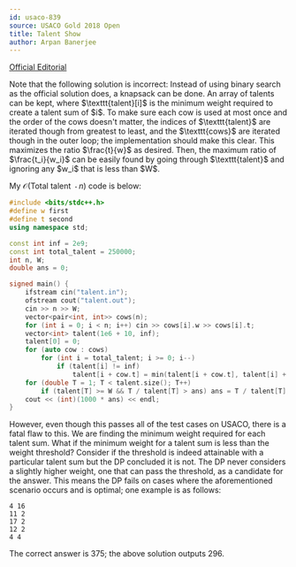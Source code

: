 ```yaml
---
id: usaco-839
source: USACO Gold 2018 Open
title: Talent Show
author: Arpan Banerjee
---
```


[Official Editorial](http://www.usaco.org/current/data/sol_talent_gold_open18.html)

<Warning title="Common Misconception">
Note that the following solution is incorrect: Instead of using binary search as the official solution does, a knapsack can be done. An array of talents can be kept, where $\texttt{talent}[i]$ is the minimum weight required to create a talent sum of $i$. To make sure each cow is used at most once and the order of the cows doesn't matter, the indices of $\texttt{talent}$ are iterated though from greatest to least, and the $\texttt{cows}$ are iterated though in the outer loop; the implementation should make this clear. This maximizes the ratio $\frac{t}{w}$ as desired. Then, the maximum ratio of $\frac{t_i}{w_i}$ can be easily found by going through $\texttt{talent}$ and ignoring any $w_i$ that is less than $W$.

My $\mathcal{O}(\text{Total talent } \cdot n)$ code is below:

<Spoiler title="Show Code">
<LanguageSection>
<CPPSection>

```cpp
#include <bits/stdc++.h>
#define w first
#define t second
using namespace std;

const int inf = 2e9;
const int total_talent = 250000;
int n, W;
double ans = 0;

signed main() {
	ifstream cin("talent.in");
	ofstream cout("talent.out");
	cin >> n >> W;
	vector<pair<int, int>> cows(n);
	for (int i = 0; i < n; i++) cin >> cows[i].w >> cows[i].t;
	vector<int> talent(1e6 + 10, inf);
	talent[0] = 0;
	for (auto cow : cows)
		for (int i = total_talent; i >= 0; i--)
			if (talent[i] != inf)
				talent[i + cow.t] = min(talent[i + cow.t], talent[i] + cow.w);
	for (double T = 1; T < talent.size(); T++)
		if (talent[T] >= W && T / talent[T] > ans) ans = T / talent[T];
	cout << (int)(1000 * ans) << endl;
}
```
</CPPSection>
</LanguageSection>
</Spoiler>
However, even though this passes all of the test cases on USACO, there is a fatal flaw to this. We are finding the minimum weight required for each talent sum. What if the minimum weight for a talent sum is less than the weight threshold? Consider if the threshold is indeed attainable with a particular talent sum but the DP concluded it is not. The DP never considers a slightly higher weight, one that can pass the threshold, as a candidate for the answer. This means the DP fails on cases where the aforementioned scenario occurs and is optimal; one example is as follows:

```
4 16
11 2
17 2
12 2
4 4
```

The correct answer is 375; the above solution outputs 296.
</Warning>
